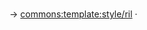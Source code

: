&lrm;<span style="{{{optional_style|}}}" dir="{{{dir|ltr}}}" >{{{ril|parameter « ril »  not defined}}}</span>&lrm;<noinclude>
<br clear="all" />
'''{{ns:help}}''' → [[commons:template:style/ril]] · [[commons:template talk:style/ril|{{ns:talk}}]]

</noinclude>